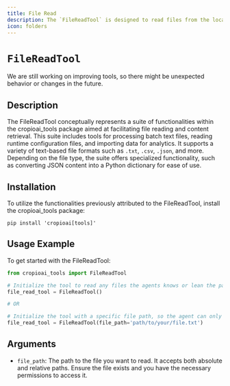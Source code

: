 ```yaml
---
title: File Read
description: The `FileReadTool` is designed to read files from the local file system.
icon: folders
---
```


# `FileReadTool`

<Note>
    We are still working on improving tools, so there might be unexpected behavior or changes in the future.
</Note>

## Description

The FileReadTool conceptually represents a suite of functionalities within the cropioai_tools package aimed at facilitating file reading and content retrieval. 
This suite includes tools for processing batch text files, reading runtime configuration files, and importing data for analytics. 
It supports a variety of text-based file formats such as `.txt`, `.csv`, `.json`, and more. Depending on the file type, the suite offers specialized functionality, 
such as converting JSON content into a Python dictionary for ease of use.

## Installation

To utilize the functionalities previously attributed to the FileReadTool, install the cropioai_tools package:

```shell
pip install 'cropioai[tools]'
```

## Usage Example

To get started with the FileReadTool:

```python Code
from cropioai_tools import FileReadTool

# Initialize the tool to read any files the agents knows or lean the path for
file_read_tool = FileReadTool()

# OR

# Initialize the tool with a specific file path, so the agent can only read the content of the specified file
file_read_tool = FileReadTool(file_path='path/to/your/file.txt')
```

## Arguments

- `file_path`: The path to the file you want to read. It accepts both absolute and relative paths. Ensure the file exists and you have the necessary permissions to access it.